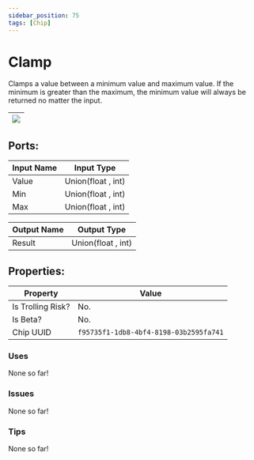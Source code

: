 ```yaml
---
sidebar_position: 75
tags: [Chip]
---
```


# Clamp


Clamps a value between a minimum value and maximum value. If the minimum is greater than the maximum, the minimum value will always be returned no matter the input.

| ![](https://images-ext-2.discordapp.net/external/MPmIaQzlEPmgGWlgi-WxBBXt0Bjv_zWPkg1y1f_sy3s/https/www.recroomcircuits.com/image/circuit/absolute-value?width=206&height=108) |
|-----|

## Ports:

| Input Name | Input Type |
|-----------|-----------|
| Value | Union(float , int) |
| Min | Union(float , int) |
| Max | Union(float , int) |

| Output Name | Output Type |
|-----------|-----------|
| Result | Union(float , int) |

## Properties:

| Property  | Value |
|-------------------|-----------|
| Is Trolling Risk? | No. |
| Is Beta? | No. |
| Chip UUID | `f95735f1-1db8-4bf4-8198-03b2595fa741` |

### Uses
None so far!

### Issues
None so far!

### Tips
None so far!
